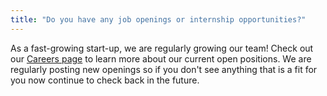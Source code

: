 ```yaml
---
title: "Do you have any job openings or internship opportunities?"
---
```


As a fast-growing start-up, we are regularly growing our team! Check out our [Careers page](https://www.assemblyai.com/careers) to learn more about our current open positions. We are regularly posting new openings so if you don't see anything that is a fit for you now continue to check back in the future.
